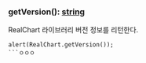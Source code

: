 ### getVersion(): [string](https://developer.mozilla.org/en-US/docs/Web/JavaScript/Reference/Global_Objects/String)
RealChart 라이브러리 버전 정보를 리턴한다.

```
alert(RealChart.getVersion());
```ㅇㅇㅇ